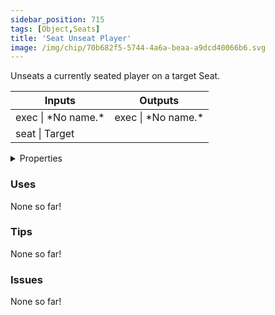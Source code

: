 ```yaml
---
sidebar_position: 715
tags: [Object,Seats]
title: 'Seat Unseat Player'
image: /img/chip/70b682f5-5744-4a6a-beaa-a9dcd40066b6.svg
---
```


Unseats a currently seated player on a target Seat.



<IChip uuid="70b682f5-5744-4a6a-beaa-a9dcd40066b6"/>

<table><thead><tr><th>Inputs</th><th>Outputs</th></tr></thead><tbody><tr><td>exec | *No name.*</td><td>exec | *No name.*</td></tr><tr><td>seat | Target</td><td /></tr></tbody></table>

<details>
  <summary>Properties</summary>
  <div>
    <div>
    <table>
      <tbody>
        <tr>
          <td>Is beta required?</td>
          <td>No</td>
        </tr>
        <tr>
          <td>Is chip a trolling risk?</td>
          <td>No</td>
        </tr>
        <tr>
          <td>Is chip a role assignment risk?</td>
          <td>No</td>
        </tr>
        <tr>
          <td>Chip UUID</td>
          <td>70b682f5-5744-4a6a-beaa-a9dcd40066b6</td>
        </tr>
        <tr>
          <td>Room availability</td>
          <td>Available everywhere</td>
        </tr>
      </tbody>
    </table>
    </div>
  </div>
</details>

### Uses

None so far!

### Tips

None so far!

### Issues

None so far!